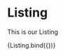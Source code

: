 
<Meta title="components/sections/Listing" decorators={[withDesign]} />

# Listing

This is our Listing

<Canvas>
  <Story
    name="Listing"
    parameters={{
      design: {
        type: 'figma',
        url: '',
      },
    }}
    args={{
      title: 'Čítanie',
      moreLinkTitle: 'Viac',
      url: '#',
      hasDivider: true,
      pages: [{ title: 'Lorem Ipsum', url: '#' }],
    }}
  >
    {Listing.bind({})}
  </Story>
</Canvas>

<ArgsTable of={Listing} />

